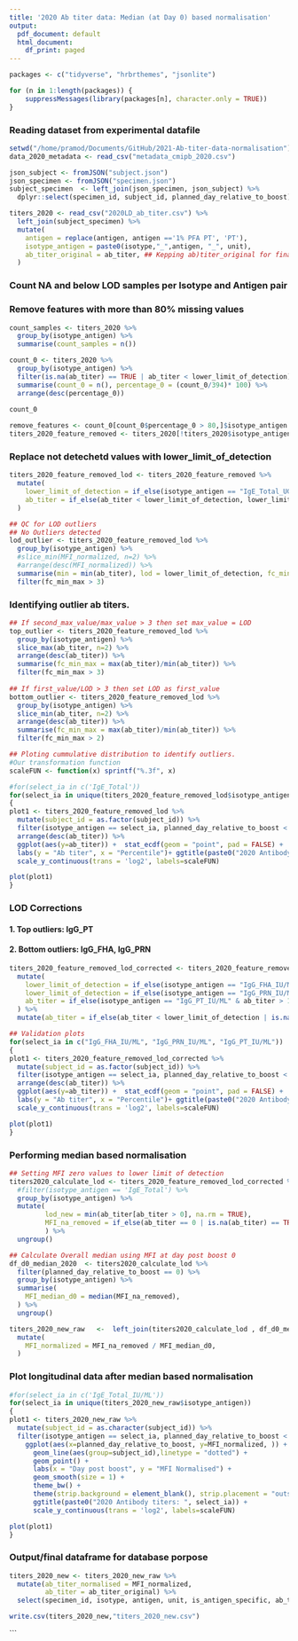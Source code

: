 ```yaml
---
title: '2020 Ab titer data: Median (at Day 0) based normalisation'
output:
  pdf_document: default
  html_document:
    df_print: paged
---
```


```r
packages <- c("tidyverse", "hrbrthemes", "jsonlite")

for (n in 1:length(packages)) {
    suppressMessages(library(packages[n], character.only = TRUE))
}

```

### Reading dataset from experimental datafile
```r
setwd("/home/pramod/Documents/GitHub/2021-Ab-titer-data-normalisation")
data_2020_metadata <- read_csv("metadata_cmipb_2020.csv")

json_subject <- fromJSON("subject.json") 
json_specimen <- fromJSON("specimen.json")
subject_specimen  <- left_join(json_specimen, json_subject) %>%
  dplyr::select(specimen_id, subject_id, planned_day_relative_to_boost)

titers_2020 <- read_csv("2020LD_ab_titer.csv") %>%
  left_join(subject_specimen) %>%
  mutate(
    antigen = replace(antigen, antigen =='1% PFA PT', 'PT'),
    isotype_antigen = paste0(isotype,"_",antigen, "_", unit),
    ab_titer_original = ab_titer, ## Kepping ab)titer_original for final dataframe
  ) 

```
### Count NA and below LOD samples per Isotype and Antigen pair 
### Remove features with more than 80% missing values
```r
count_samples <- titers_2020 %>%
  group_by(isotype_antigen) %>%
  summarise(count_samples = n())

count_0 <- titers_2020 %>%
  group_by(isotype_antigen) %>%
  filter(is.na(ab_titer) == TRUE | ab_titer < lower_limit_of_detection) %>%
  summarise(count_0 = n(), percentage_0 = (count_0/394)* 100) %>%
  arrange(desc(percentage_0))
  
count_0

remove_features <- count_0[count_0$percentage_0 > 80,]$isotype_antigen
titers_2020_feature_removed <- titers_2020[!titers_2020$isotype_antigen %in% remove_features, ]
```
### Replace not detechetd values with lower_limit_of_detection
```r
titers_2020_feature_removed_lod <- titers_2020_feature_removed %>%
  mutate(
    lower_limit_of_detection = if_else(isotype_antigen == "IgE_Total_UG/ML", 2.09613325980121, lower_limit_of_detection), ## Correct LOD for IgE_Total_UG/ML
    ab_titer = if_else(ab_titer < lower_limit_of_detection, lower_limit_of_detection, ab_titer)
  ) 

## QC for LOD outliers
## No Outliers detected
lod_outlier <- titers_2020_feature_removed_lod %>%
  group_by(isotype_antigen) %>%
  #slice_min(MFI_normalized, n=2) %>%
  #arrange(desc(MFI_normalized)) %>%
  summarise(min = min(ab_titer), lod = lower_limit_of_detection, fc_min_max = lower_limit_of_detection/min(ab_titer)) %>%
  filter(fc_min_max > 3)
```


### Identifying outlier ab titers.
```r
## If second_max_value/max_value > 3 then set max_value = LOD
top_outlier <- titers_2020_feature_removed_lod %>%
  group_by(isotype_antigen) %>%
  slice_max(ab_titer, n=2) %>%
  arrange(desc(ab_titer)) %>%
  summarise(fc_min_max = max(ab_titer)/min(ab_titer)) %>%
  filter(fc_min_max > 3)
  
## If first_value/LOD > 3 then set LOD as first_value
bottom_outlier <- titers_2020_feature_removed_lod %>%
  group_by(isotype_antigen) %>%
  slice_min(ab_titer, n=2) %>%
  arrange(desc(ab_titer)) %>%
  summarise(fc_min_max = max(ab_titer)/min(ab_titer)) %>%
  filter(fc_min_max > 2)

## Ploting cummulative distribution to identify outliers.
#Our transformation function
scaleFUN <- function(x) sprintf("%.3f", x)

#for(select_ia in c('IgE_Total'))
for(select_ia in unique(titers_2020_feature_removed_lod$isotype_antigen))
{
plot1 <- titers_2020_feature_removed_lod %>%
  mutate(subject_id = as.factor(subject_id)) %>%
  filter(isotype_antigen == select_ia, planned_day_relative_to_boost < 50) %>%
  arrange(desc(ab_titer)) %>%
  ggplot(aes(y=ab_titer)) +  stat_ecdf(geom = "point", pad = FALSE) +
  labs(y = "Ab titer", x = "Percentile")+ ggtitle(paste0("2020 Antibody titers (" , select_ia, ")")) + theme_bw() +
  scale_y_continuous(trans = 'log2', labels=scaleFUN)

plot(plot1)
}
```

### LOD Corrections
#### 1. Top outliers: IgG_PT
#### 2. Bottom outliers: IgG_FHA, IgG_PRN
```r
titers_2020_feature_removed_lod_corrected <- titers_2020_feature_removed_lod %>%
  mutate(
    lower_limit_of_detection = if_else(isotype_antigen == "IgG_FHA_IU/ML", 4.67953450834645, lower_limit_of_detection), ## Correct LOD for IgG_FHA
    lower_limit_of_detection = if_else(isotype_antigen == "IgG_PRN_IU/ML", 6.20594906363301, lower_limit_of_detection), ## Correct LOD for IgG_PRN
    ab_titer = if_else(isotype_antigen == "IgG_PT_IU/ML" & ab_titer > 15000 , lower_limit_of_detection, ab_titer), ## Correct top outlier for IgG_PT 
  ) %>%
  mutate(ab_titer = if_else(ab_titer < lower_limit_of_detection | is.na(ab_titer) == TRUE, lower_limit_of_detection, ab_titer)) ## Setting ab titers to LOD for new LOD definitions

## Validation plots
for(select_ia in c("IgG_FHA_IU/ML", "IgG_PRN_IU/ML", "IgG_PT_IU/ML"))
{
plot1 <- titers_2020_feature_removed_lod_corrected %>%
  mutate(subject_id = as.factor(subject_id)) %>%
  filter(isotype_antigen == select_ia, planned_day_relative_to_boost < 50) %>%
  arrange(desc(ab_titer)) %>%
  ggplot(aes(y=ab_titer)) +  stat_ecdf(geom = "point", pad = FALSE) +
  labs(y = "Ab titer", x = "Percentile")+ ggtitle(paste0("2020 Antibody titers (" , select_ia, ")")) + theme_bw() +
  scale_y_continuous(trans = 'log2', labels=scaleFUN)

plot(plot1)
}

```
### Performing median based normalisation

```r
## Setting MFI zero values to lower limit of detection
titers2020_calculate_lod <- titers_2020_feature_removed_lod_corrected %>%
  #filter(isotype_antigen == 'IgE_Total') %>%
  group_by(isotype_antigen) %>%
  mutate(
         lod_new = min(ab_titer[ab_titer > 0], na.rm = TRUE),
         MFI_na_removed = if_else(ab_titer == 0 | is.na(ab_titer) == TRUE, lod_new, ab_titer)
         ) %>%
  ungroup() 

## Calculate Overall median using MFI at day post boost 0
df_d0_median_2020  <- titers2020_calculate_lod %>%
  filter(planned_day_relative_to_boost == 0) %>%
  group_by(isotype_antigen) %>%
  summarise(
    MFI_median_d0 = median(MFI_na_removed),
  ) %>%
  ungroup() 

titers_2020_new_raw   <-  left_join(titers2020_calculate_lod , df_d0_median_2020 , by = "isotype_antigen") %>%
  mutate(
    MFI_normalized = MFI_na_removed / MFI_median_d0,
  )
```

### Plot longitudinal data after median based normalisation
```r

#for(select_ia in c('IgE_Total_IU/ML'))
for(select_ia in unique(titers_2020_new_raw$isotype_antigen))
{
plot1 <- titers_2020_new_raw %>%
  mutate(subject_id = as.character(subject_id)) %>%
  filter(isotype_antigen == select_ia, planned_day_relative_to_boost < 50) %>%
    ggplot(aes(x=planned_day_relative_to_boost, y=MFI_normalized, )) +
      geom_line(aes(group=subject_id),linetype = "dotted") +
      geom_point() + 
      labs(x = "Day post boost", y = "MFI Normalised") + 
      geom_smooth(size = 1) +
      theme_bw() +
      theme(strip.background = element_blank(), strip.placement = "outside") +
      ggtitle(paste0("2020 Antibody titers: ", select_ia)) +
      scale_y_continuous(trans = 'log2', labels=scaleFUN)

plot(plot1)
}
```
### Output/final dataframe for database porpose
```r
titers_2020_new <- titers_2020_new_raw %>%
  mutate(ab_titer_normalised = MFI_normalized,
         ab_titer = ab_titer_original) %>%
  select(specimen_id, isotype, antigen, unit, is_antigen_specific, ab_titer, ab_titer_normalised, lower_limit_of_detection) 

write.csv(titers_2020_new,"titers_2020_new.csv")
```
```

